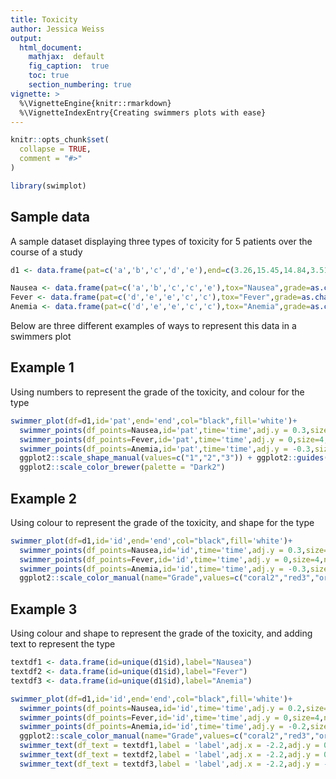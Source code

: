 ```yaml
---
title: Toxicity
author: Jessica Weiss
output:
  html_document:
    mathjax:  default
    fig_caption:  true
    toc: true
    section_numbering: true
vignette: >
  %\VignetteEngine{knitr::rmarkdown}
  %\VignetteIndexEntry{Creating swimmers plots with ease}
---
```


```r
knitr::opts_chunk$set(
  collapse = TRUE,
  comment = "#>"
)
```

```r
library(swimplot)
```

## Sample data

 A sample dataset displaying three types of toxicity for 5 patients over the course of a study
```r
d1 <- data.frame(pat=c('a','b','c','d','e'),end=c(3.26,15.45,14.84,3.51,7.44))

Nausea <- data.frame(pat=c('a','b','c','c','e'),tox="Nausea",grade=as.character(c(1,3,2,2,3)),time=c(2,1,8,10,1.5))
Fever <- data.frame(pat=c('d','e','e','c','c'),tox="Fever",grade=as.character(c(1,2,2,1,2)), time=c(1.5,3,6,2,6.5))
Anemia <- data.frame(pat=c('d','e','e','c','c'),tox="Anemia",grade=as.character(c(1,1,2,1,3)), time=c(1.5,3,5,2,6))

```

Below are three different examples of ways to represent this data in a swimmers plot

## Example 1

Using numbers to represent the grade of the toxicity, and colour for the type
```r

swimmer_plot(df=d1,id='pat',end='end',col="black",fill='white')+
  swimmer_points(df_points=Nausea,id='pat',time='time',adj.y = 0.3,size=4,name_shape = 'grade',name_col = 'tox',stroke=3)+
  swimmer_points(df_points=Fever,id='pat',time='time',adj.y = 0,size=4,name_shape = 'grade',name_col = 'tox',stroke=3)+
  swimmer_points(df_points=Anemia,id='pat',time='time',adj.y = -0.3,size=4,name_shape = 'grade',name_col = 'tox',stroke=3)+
  ggplot2::scale_shape_manual(values=c("1","2","3")) + ggplot2::guides(shape=FALSE)+
  ggplot2::scale_color_brewer(palette = "Dark2")
```

## Example 2

Using colour to represent the grade of the toxicity, and shape for the type
```r

swimmer_plot(df=d1,id='id',end='end',col="black",fill='white')+
  swimmer_points(df_points=Nausea,id='id',time='time',adj.y = 0.3,size=4,name_col = 'grade',name_shape = 'tox',stroke=3)+
  swimmer_points(df_points=Fever,id='id',time='time',adj.y = 0,size=4,name_col = 'grade',name_shape = 'tox',stroke=3)+
  swimmer_points(df_points=Anemia,id='id',time='time',adj.y = -0.3,size=4,name_col = 'grade',name_shape = 'tox',stroke=3)+ 
  ggplot2::scale_color_manual(name="Grade",values=c("coral2","red3","orangered4"))
```

## Example 3

Using colour and shape to represent the grade of the toxicity, and adding text to represent the type
```r
textdf1 <- data.frame(id=unique(d1$id),label="Nausea")
textdf2 <- data.frame(id=unique(d1$id),label="Fever")
textdf3 <- data.frame(id=unique(d1$id),label="Anemia")

swimmer_plot(df=d1,id='id',end='end',col="black",fill='white')+
  swimmer_points(df_points=Nausea,id='id',time='time',adj.y = 0.2,size=4,name_col = 'grade',name_shape = 'grade',stroke=3)+
  swimmer_points(df_points=Fever,id='id',time='time',adj.y = 0,size=4,name_col = 'grade',name_shape = 'grade',stroke=3)+
  swimmer_points(df_points=Anemia,id='id',time='time',adj.y = -0.2,size=4,name_col = 'grade',name_shape = 'grade',stroke=3)+ 
  ggplot2::scale_color_manual(name="Grade",values=c("coral2","red3","orangered4")) + ggplot2::labs(shape="Grade")+
  swimmer_text(df_text = textdf1,label = 'label',adj.x = -2.2,adj.y = 0.2)+
  swimmer_text(df_text = textdf2,label = 'label',adj.x = -2.2,adj.y = 0)+
  swimmer_text(df_text = textdf3,label = 'label',adj.x = -2.2,adj.y = -0.2)
```

